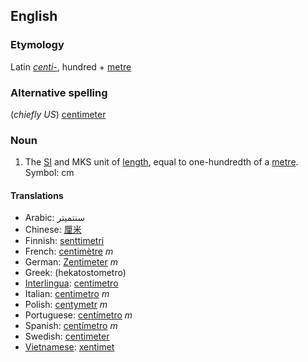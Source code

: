 ==English==
===Etymology===
Latin ''[[centi-]]'', hundred + [[metre]]

===Alternative spelling===
(''chiefly US'') [[centimeter]]

===Noun===
#The [[SI#Abbreviation|SI]] and MKS unit of [[length]], equal to one-hundredth of a [[metre]].  Symbol: cm

==== Translations ====
*Arabic: سنتميتر
*Chinese: [[厘米]]
*Finnish: [[senttimetri]]
*French: [[centimètre]] ''m''
*German: [[Zentimeter]] ''m''
*Greek: [[ ]] (hekatostometro)
*[[Interlingua]]: [[centimetro]]
*Italian: [[centimetro]] ''m''
*Polish: [[centymetr]] ''m''
*Portuguese: [[centímetro]] ''m''
*Spanish: [[centímetro]] ''m''
*Swedish: [[centimeter]]
*[[Vietnamese]]: [[xentimet]]